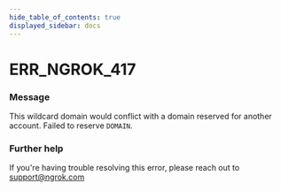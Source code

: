 ```yaml
---
hide_table_of_contents: true
displayed_sidebar: docs
---
```



# ERR_NGROK_417

### Message

This wildcard domain would conflict with a domain reserved for another account. Failed to reserve `DOMAIN`.

<ErrorDetails error="err_ngrok_417" />

### Further help

If you're having trouble resolving this error, please reach out to [support@ngrok.com](mailto:support@ngrok.com?subject=Help%20with%20ERR_NGROK_417)

